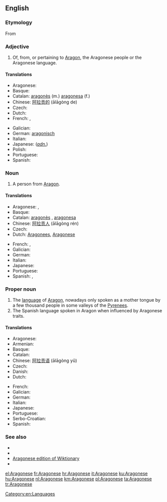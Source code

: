 ==English==

{{wikipedia|Aragonese language}}

===Etymology===
From {{suffix|Aragon|ese}}

===Adjective===
{{en-adj|-}}

# Of, from, or pertaining to [[Aragon]], the Aragonese people or the Aragonese language.

====Translations====
{{trans-top|from Aragon}}
* Aragonese: {{t+|an|aragonés}}
* Basque: {{t+|eu|aragoar}}
* Catalan: [[aragonès]] (m.) [[aragonesa]] (f.)
* Chinese: [[阿拉贡的]] (ālāgòng de)
* Czech: {{t-|cs|aragonský|m}}
* Dutch: {{t+|nl|Aragonees}}
* French: {{t+|fr|aragonais|m}}, {{t+|fr|aragonaise|f}}
{{trans-mid}}
* Galician: {{t+|gl|aragonés|m}}
* German: [[aragonisch]]
* Italian: {{t+|it|aragonese}}
* Japanese: (''[[adnominal|adn.]]'') {{t-|ja|アラゴンの|tr=Aragonno}}
* Polish: {{t+|pl|aragoński|m}}
* Portuguese: {{t+|pt|aragonês|m}}
* Spanish: {{t+|es|aragonés}}
{{trans-bottom}}

===Noun===
{{en-noun|Aragonese}}

# A person from [[Aragon]].

====Translations====
{{trans-top|a person}}
* Aragonese: {{t+|an|aragonés|m}}, {{t-|an|aragonesa|f}}
* Basque: {{t+|eu|aragoar}}
* Catalan: [[aragonès]] {{g|m}}, [[aragonesa]] {{g|f}}
* Chinese: [[阿拉贡人]] (ālāgòng rén)
* Czech: {{t-|cs|Aragonec|m}}
* Dutch: [[Aragonees]], {{g|m}} [[Aragonese]] {{g|f}}
{{trans-mid}}
* French: {{t+|fr|Aragonais|m}}, {{t+|fr|Aragonaise|f}}
* Galician: {{t+|gl|aragonés|m}}
* German: {{t+|de|Aragonesisch}}
* Italian: {{t+|it|aragonese}}
* Japanese: {{t-|ja|アラゴン人|tr=Aragon-jin}}
* Portuguese: {{t+|pt|aragonês|m}}
* Spanish: {{t+|es|aragonés|m}}, {{t-|es|aragonesa|f}}
{{trans-bottom}}

===Proper noun===
{{en-proper noun}}

# The [[language]] of [[Aragon]], nowadays only spoken as a mother tongue by a few thousand people in some valleys of the [[Pyrenees]].
# The Spanish language spoken in Aragon when influenced by Aragonese traits.

====Translations====
{{trans-top|the language of Aragon}}
* Aragonese: {{t+|an|aragonés}}
* Armenian: {{t-|hy|արագոներեն|sc=Armn}}
* Basque: {{t+|eu|aragoiera}}
* Catalan: {{t+|ca|aragonès}}
* Chinese: [[阿拉贡语]] (ālāgòng yǔ)
* Czech: {{t-|cs|aragonština|f}}
* Danish: {{t+|da|aragonisk}}
* Dutch: {{t+|nl|Aragonees}}
{{trans-mid}}
* French: {{t+|fr|aragonais|m}}
* Galician: {{t+|gl|aragonés|m}}
* German: {{t+|de|Aragonesisch}}
* Italian: {{t+|it|aragonese}}
* Japanese: {{t+|ja|アラゴン語|tr=Aragon-go}}
* Portuguese: {{t+|pt|aragonês|m}}
* Serbo-Croatian: {{t-|sh|aragonski}}
* Spanish: {{t+|es|aragonés}}
{{trans-bottom}}

===See also===
{{interwiktionary|code=an}}

* {{langcat}}
* {{pedialite|Aragonese language}}
* [[:an:|Aragonese edition of Wiktionary]]
* {{ISO 639|link=Ethnologue|1code=an|lang=Aragonese|code=arg}}

[[Category:en:Languages]]

[[el:Aragonese]]
[[fr:Aragonese]]
[[hr:Aragonese]]
[[it:Aragonese]]
[[ku:Aragonese]]
[[hu:Aragonese]]
[[nl:Aragonese]]
[[km:Aragonese]]
[[pl:Aragonese]]
[[ta:Aragonese]]
[[tr:Aragonese]]